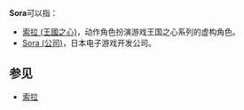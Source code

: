 '''Sora'''可以指：
* [[索拉_(王國之心)|索拉 (王國之心)]]，动作角色扮演游戏王国之心系列的虚构角色。
* [[Sora_(公司)|Sora (公司)]]，日本电子游戏开发公司。

== 参见 ==
* [[索拉|索拉]]

{{Disambig|Cat=非中文名称消歧义}}